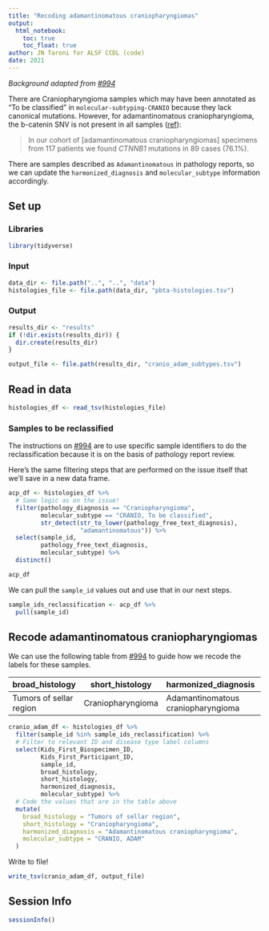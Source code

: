 ```yaml
---
title: "Recoding adamantinomatous craniopharyngiomas"
output: 
  html_notebook:
    toc: true
    toc_float: true
author: JN Taroni for ALSF CCDL (code)
date: 2021
---
```


_Background adapted from [#994](https://github.com/AlexsLemonade/OpenPBTA-analysis/issues/994)_

There are Craniopharyngioma samples which may have been annotated as "To be classified" in `molecular-subtyping-CRANIO` because they lack canonical mutations.
However, for adamantinomatous craniopharyngioma, the b-catenin SNV is not present in all samples ([ref](https://doi.org/10.1093/jnen/nlw116)):

> In our cohort of [adamantinomatous craniopharyngiomas] specimens from 117 patients we found _CTNNB1_ mutations in 89 cases (76.1%).

There are samples described as `Adamantinomatous` in pathology reports, so we can update the `harmonized_diagnosis` and `molecular_subtype` information accordingly.

## Set up

### Libraries

```r
library(tidyverse)
```

### Input

```r
data_dir <- file.path("..", "..", "data")
histologies_file <- file.path(data_dir, "pbta-histologies.tsv")
```

### Output

```r
results_dir <- "results"
if (!dir.exists(results_dir)) {
  dir.create(results_dir)
}

output_file <- file.path(results_dir, "cranio_adam_subtypes.tsv")
```

## Read in data

```r
histologies_df <- read_tsv(histologies_file)
```

### Samples to be reclassified

The instructions on [#994](https://github.com/AlexsLemonade/OpenPBTA-analysis/issues/994) are to use specific sample identifiers to do the reclassification because it is on the basis of pathology report review.

Here's the same filtering steps that are performed on the issue itself that we'll save in a new data frame.

```r
acp_df <- histologies_df %>%
  # Same logic as on the issue!
  filter(pathology_diagnosis == "Craniopharyngioma",
         molecular_subtype == "CRANIO, To be classified",
         str_detect(str_to_lower(pathology_free_text_diagnosis), 
                    "adamantinomatous")) %>%
  select(sample_id,
         pathology_free_text_diagnosis,
         molecular_subtype) %>%
  distinct()

acp_df
```

We can pull the `sample_id` values out and use that in our next steps.

```r
sample_ids_reclassification <- acp_df %>%
  pull(sample_id)
```

## Recode adamantinomatous craniopharyngiomas

We can use the following table from [#994](https://github.com/AlexsLemonade/OpenPBTA-analysis/issues/994) to guide how we recode the labels for these samples.

| broad_histology         | short_histology   | harmonized_diagnosis               | molecular_subtype |
|-------------------------|-------------------|------------------------------------|-------------------|
| Tumors of sellar region | Craniopharyngioma | Adamantinomatous craniopharyngioma | CRANIO, ADAM      |

```r
cranio_adam_df <- histologies_df %>% 
  filter(sample_id %in% sample_ids_reclassification) %>%
  # Filter to relevant ID and disease type label columns
  select(Kids_First_Biospecimen_ID,
         Kids_First_Participant_ID,
         sample_id,
         broad_histology,
         short_histology,
         harmonized_diagnosis,
         molecular_subtype) %>%
  # Code the values that are in the table above
  mutate(
    broad_histology = "Tumors of sellar region",
    short_histology = "Craniopharyngioma",
    harmonized_diagnosis = "Adamantinomatous craniopharyngioma",
    molecular_subtype = "CRANIO, ADAM"
  )
```

Write to file!

```r
write_tsv(cranio_adam_df, output_file)
```

## Session Info

```r
sessionInfo()
```

